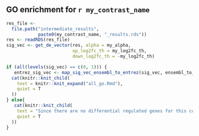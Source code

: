 ## GO enrichment for `r my_contrast_name`

```r
res_file <-
  file.path("intermediate_results",
            paste0(my_contrast_name, "_results.rds"))
res <- readRDS(res_file)
sig_vec <- get_de_vector(res, alpha = my_alpha, 
                         up_log2fc_th = my_log2fc_th, 
                         down_log2fc_th = -my_log2fc_th)
```

```r
if (all(levels(sig_vec) == c(0, 1))) {
   entrez_sig_vec <- map_sig_vec_ensembl_to_entrez(sig_vec, ensembl_to_entrez_map)
  cat(knitr::knit_child(
    text = knitr::knit_expand("all_go.Rmd"),
    quiet = T
  ))
} else{
   cat(knitr::knit_child(
    text = "Since there are no differential regulated genes for this contrast we cannot perform a GO enrichment analysis.",
    quiet = T
  ))
}
```

